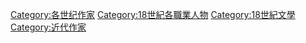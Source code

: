 {{Commons category|18th-century writers}}
{{category pair|17世紀作家|19世紀作家}}

[[Category:各世纪作家|Category:各世纪作家]]
[[Category:18世紀各職業人物|Category:18世紀各職業人物]]
[[Category:18世紀文學|Category:18世紀文學]]
[[Category:近代作家|Category:近代作家]]